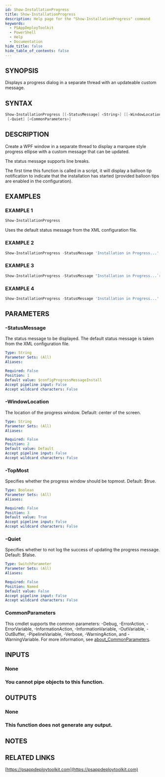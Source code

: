 ```yaml
---
id: Show-InstallationProgress
title: Show-InstallationProgress
description: Help page for the "Show-InstallationProgress" command
keywords:
  - PSAppDeployToolkit
  - PowerShell
  - Help
  - Documentation
hide_title: false
hide_table_of_contents: false
---
```


## SYNOPSIS

Displays a progress dialog in a separate thread with an updateable custom message.

## SYNTAX

```powershell
Show-InstallationProgress [[-StatusMessage] <String>] [[-WindowLocation] <String>] [[-TopMost] <Boolean>]
 [-Quiet] [<CommonParameters>]
```

## DESCRIPTION

Create a WPF window in a separate thread to display a marquee style progress ellipse with a custom message that can be updated.

The status message supports line breaks.

The first time this function is called in a script, it will display a balloon tip notification to indicate that the installation has started (provided balloon tips are enabled in the configuration).

## EXAMPLES

### EXAMPLE 1

```powershell
Show-InstallationProgress
```

Uses the default status message from the XML configuration file.

### EXAMPLE 2

```powershell
Show-InstallationProgress -StatusMessage 'Installation in Progress...'
```

### EXAMPLE 3

```powershell
Show-InstallationProgress -StatusMessage "Installation in Progress...`r`nThe installation may take 20 minutes to complete."
```

### EXAMPLE 4

```powershell
Show-InstallationProgress -StatusMessage 'Installation in Progress...' -WindowLocation 'BottomRight' -TopMost $false
```

## PARAMETERS

### -StatusMessage

The status message to be displayed.
The default status message is taken from the XML configuration file.

```yaml
Type: String
Parameter Sets: (All)
Aliases:

Required: False
Position: 1
Default value: $configProgressMessageInstall
Accept pipeline input: False
Accept wildcard characters: False
```

### -WindowLocation

The location of the progress window.
Default: center of the screen.

```yaml
Type: String
Parameter Sets: (All)
Aliases:

Required: False
Position: 2
Default value: Default
Accept pipeline input: False
Accept wildcard characters: False
```

### -TopMost

Specifies whether the progress window should be topmost.
Default: $true.

```yaml
Type: Boolean
Parameter Sets: (All)
Aliases:

Required: False
Position: 3
Default value: True
Accept pipeline input: False
Accept wildcard characters: False
```

### -Quiet

Specifies whether to not log the success of updating the progress message.
Default: $false.

```yaml
Type: SwitchParameter
Parameter Sets: (All)
Aliases:

Required: False
Position: Named
Default value: False
Accept pipeline input: False
Accept wildcard characters: False
```

### CommonParameters

This cmdlet supports the common parameters: -Debug, -ErrorAction, -ErrorVariable, -InformationAction, -InformationVariable, -OutVariable, -OutBuffer, -PipelineVariable, -Verbose, -WarningAction, and -WarningVariable. For more information, see [about_CommonParameters](http://go.microsoft.com/fwlink/?LinkID=113216).

## INPUTS

### None

### You cannot pipe objects to this function.

## OUTPUTS

### None

### This function does not generate any output.

## NOTES

## RELATED LINKS

[https://psappdeploytoolkit.com](https://psappdeploytoolkit.com)
